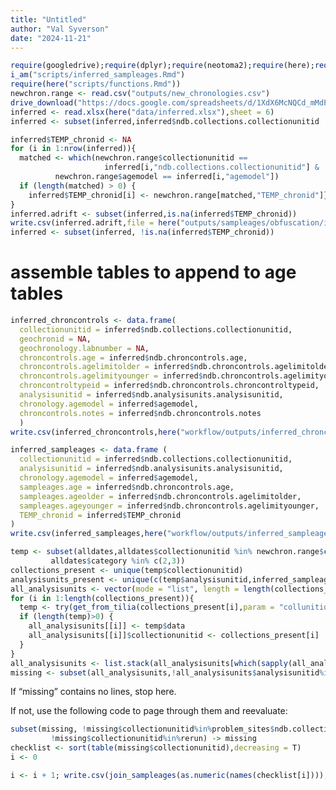 ```yaml
---
title: "Untitled"
author: "Val Syverson"
date: "2024-11-21"
---
```


```r
require(googledrive);require(dplyr);require(neotoma2);require(here);require(openxlsx);require(rlist)
i_am("scripts/inferred_sampleages.Rmd")
require(here("scripts/functions.Rmd"))
newchron.range <- read.csv("outputs/new_chronologies.csv")
drive_download("https://docs.google.com/spreadsheets/d/1XdX6McNQCd_mMdPYxHjoyfZn9pReYDPMLpr9Q7_t5As/edit?gid=307338603#gid=307338603",here("data/inferred.xlsx"),overwrite = T)
inferred <- read.xlsx(here("data/inferred.xlsx"),sheet = 6)
inferred <- subset(inferred,inferred$ndb.collections.collectionunitid != "")
```


```r
inferred$TEMP_chronid <- NA
for (i in 1:nrow(inferred)){
  matched <- which(newchron.range$collectionunitid == 
                     inferred[i,"ndb.collections.collectionunitid"] &
          newchron.range$agemodel == inferred[i,"agemodel"])
  if (length(matched) > 0) {
    inferred$TEMP_chronid[i] <- newchron.range[matched,"TEMP_chronid"]}
}
inferred.adrift <- subset(inferred,is.na(inferred$TEMP_chronid))
write.csv(inferred.adrift,file = here("outputs/sampleages/obfuscation/inferred-bounds.csv"))
inferred <- subset(inferred, !is.na(inferred$TEMP_chronid))
```

# assemble tables to append to age tables
```r
inferred_chroncontrols <- data.frame(
  collectionunitid = inferred$ndb.collections.collectionunitid,
  geochronid = NA,
  geochronology.labnumber = NA,
  chroncontrols.age = inferred$ndb.chroncontrols.age,
  chroncontrols.agelimitolder = inferred$ndb.chroncontrols.agelimitolder,
  chroncontrols.agelimityounger = inferred$ndb.chroncontrols.agelimityounger,
  chroncontroltypeid = inferred$ndb.chroncontrols.chroncontroltypeid,
  analysisunitid = inferred$ndb.analysisunits.analysisunitid,
  chronology.agemodel = inferred$agemodel,
  chroncontrols.notes = inferred$ndb.chroncontrols.notes
  )
write.csv(inferred_chroncontrols,here("workflow/outputs/inferred_chroncontrols.csv"),row.names = F)

inferred_sampleages <- data.frame (
  collectionunitid = inferred$ndb.collections.collectionunitid,
  analysisunitid = inferred$ndb.analysisunits.analysisunitid,
  chronology.agemodel = inferred$agemodel,
  sampleages.age = inferred$ndb.chroncontrols.age,
  sampleages.ageolder = inferred$ndb.chroncontrols.agelimitolder,
  sampleages.ageyounger = inferred$ndb.chroncontrols.agelimityounger,
  TEMP_chronid = inferred$TEMP_chronid
)
write.csv(inferred_sampleages,here("workflow/outputs/inferred_sampleages.csv"),row.names = F)
```

```r
temp <- subset(alldates,alldates$collectionunitid %in% newchron.range$collectionunitid & 
         alldates$category %in% c(2,3))
collections_present <- unique(temp$collectionunitid) 
analysisunits_present <- unique(c(temp$analysisunitid,inferred_sampleages$analysisunitid))
all_analysisunits <- vector(mode = "list", length = length(collections_present))
for (i in 1:length(collections_present)){
  temp <- try(get_from_tilia(collections_present[i],param = "collunitid", meth = "getanalysisunitsbycollunitid"))
  if (length(temp)>0) {
    all_analysisunits[[i]] <- temp$data
    all_analysisunits[[i]]$collectionunitid <- collections_present[i]
  }
}
all_analysisunits <- list.stack(all_analysisunits[which(sapply(all_analysisunits,function(x) length(x)>1))])
missing <- subset(all_analysisunits,!all_analysisunits$analysisunitid%in%analysisunits_present)
```

If "missing" contains no lines, stop here.

If not, use the following code to page through them and reevaluate: 

```r
subset(missing, !missing$collectionunitid%in%problem_sites$ndb.collectionunits.collectionunitid & 
         !missing$collectionunitid%in%rerun) -> missing
checklist <- sort(table(missing$collectionunitid),decreasing = T)
i <- 0
```

```r
i <- i + 1; write.csv(join_sampleages(as.numeric(names(checklist[i]))),"/home/vsyverson/Github/chronologies/temp.csv",row.names = F); print(as.numeric(names(checklist)[i]))
```
